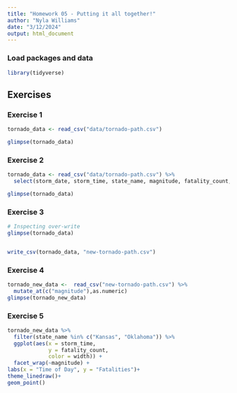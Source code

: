```yaml
---
title: "Homework 05 - Putting it all together!"
author: "Nyla Williams"
date: "3/12/2024"
output: html_document
---
```


### Load packages and data

```r
library(tidyverse)
```

## Exercises

### Exercise 1

```r
tornado_data <- read_csv("data/tornado-path.csv")

glimpse(tornado_data)

```


### Exercise 2

```r


tornado_data <- read_csv("data/tornado-path.csv") %>%
  select(storm_date, storm_time, state_name, magnitude, fatality_count, length, width)

glimpse(tornado_data)

```


### Exercise 3

```r
# Inspecting over-write
glimpse(tornado_data)


write_csv(tornado_data, "new-tornado-path.csv")
```


### Exercise 4

```r
tornado_new_data <-  read_csv("new-tornado-path.csv") %>%
  mutate_at(c("magnitude"),as.numeric)
glimpse(tornado_new_data)


```


### Exercise 5

```r
tornado_new_data %>%
  filter(state_name %in% c("Kansas", "Oklahoma")) %>%
  ggplot(aes(x = storm_time,
             y = fatality_count,
             color = width)) +
  facet_wrap(~magnitude) +
labs(x = "Time of Day", y = "Fatalities")+
theme_linedraw()+
geom_point()

```

